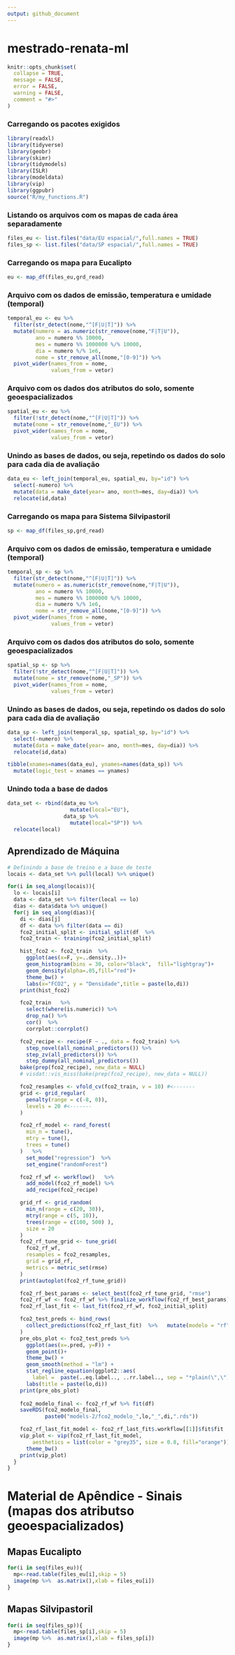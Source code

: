 ```yaml
---
output: github_document
---
```


# mestrado-renata-ml
```r
knitr::opts_chunk$set(
  collapse = TRUE,
  message = FALSE,
  error = FALSE,
  warning = FALSE,
  comment = "#>"
)
```

### Carregando os pacotes exigidos

```r
library(readxl)
library(tidyverse)
library(geobr)
library(skimr)
library(tidymodels)
library(ISLR)
library(modeldata)
library(vip)
library(ggpubr)
source("R/my_functions.R")
```

### Listando os arquivos com os mapas de cada área separadamente

```r
files_eu <- list.files("data/EU espacial/",full.names = TRUE)
files_sp <- list.files("data/SP espacial/",full.names = TRUE)
```


### Carregando os mapa para Eucalipto

```r
eu <- map_df(files_eu,grd_read)
```


### Arquivo com os dados de emissão, temperatura e umidade (temporal)

```r
temporal_eu <- eu %>% 
  filter(str_detect(nome,"^[F|U|T]")) %>% 
  mutate(numero = as.numeric(str_remove(nome,"F|T|U")),
         ano = numero %% 10000,
         mes = numero %% 1000000 %/% 10000,
         dia = numero %/% 1e6,
         nome = str_remove_all(nome,"[0-9]")) %>% 
  pivot_wider(names_from = nome, 
              values_from = vetor)
```

### Arquivo com os dados dos atributos do solo, somente geoespacializados

```r
spatial_eu <- eu %>% 
  filter(!str_detect(nome,"^[F|U|T]")) %>% 
  mutate(nome = str_remove(nome,"_EU")) %>% 
  pivot_wider(names_from = nome, 
              values_from = vetor)
```

### Unindo as bases de dados, ou seja, repetindo os dados do solo para cada dia de avaliação

```r
data_eu <- left_join(temporal_eu, spatial_eu, by="id") %>% 
  select(-numero) %>% 
  mutate(data = make_date(year= ano, month=mes, day=dia)) %>% 
  relocate(id,data)
```


### Carregando os mapa para Sistema Silvipastoril

```r
sp <- map_df(files_sp,grd_read)
```


### Arquivo com os dados de emissão, temperatura e umidade (temporal)


```r
temporal_sp <- sp %>% 
  filter(str_detect(nome,"^[F|U|T]")) %>% 
  mutate(numero = as.numeric(str_remove(nome,"F|T|U")),
         ano = numero %% 10000,
         mes = numero %% 1000000 %/% 10000,
         dia = numero %/% 1e6,
         nome = str_remove_all(nome,"[0-9]")) %>% 
  pivot_wider(names_from = nome, 
              values_from = vetor)
```

### Arquivo com os dados dos atributos do solo, somente geoespacializados

```r
spatial_sp <- sp %>% 
  filter(!str_detect(nome,"^[F|U|T]")) %>% 
  mutate(nome = str_remove(nome,"_SP")) %>% 
  pivot_wider(names_from = nome, 
              values_from = vetor)
```

### Unindo as bases de dados, ou seja, repetindo os dados do solo para cada dia de avaliação

```r
data_sp <- left_join(temporal_sp, spatial_sp, by="id") %>% 
  select(-numero) %>% 
  mutate(data = make_date(year= ano, month=mes, day=dia)) %>% 
  relocate(id,data)
```



```r
tibble(xnames=names(data_eu), ynames=names(data_sp)) %>% 
  mutate(logic_test = xnames == ynames)
```


### Unindo toda a base de dados

```r
data_set <- rbind(data_eu %>% 
                    mutate(local="EU"),
                  data_sp %>% 
                    mutate(local="SP")) %>% 
  relocate(local)
```

## Aprendizado de Máquina

```r
# Definindo a base de treino e a base de teste
locais <- data_set %>% pull(local) %>% unique()

for(i in seq_along(locais)){
  lo <- locais[i]
  data <- data_set %>% filter(local == lo)
  dias <- data$data %>% unique()
  for(j in seq_along(dias)){
    di <- dias[j]
    df <- data %>% filter(data == di)
    fco2_initial_split <- initial_split(df  %>%                                          select(-c(id,ano,mes,dia,local)) %>%                                           sample_n(trunc(nrow(df)*.55)), prop = 0.75)
    fco2_train <- training(fco2_initial_split)

    hist_fco2 <- fco2_train  %>%
      ggplot(aes(x=F, y=..density..))+
      geom_histogram(bins = 30, color="black",  fill="lightgray")+
      geom_density(alpha=.05,fill="red")+
      theme_bw() +
      labs(x="FCO2", y = "Densidade",title = paste(lo,di))
    print(hist_fco2)

    fco2_train   %>%    
      select(where(is.numeric)) %>%
      drop_na() %>%
      cor()  %>%
      corrplot::corrplot()

    fco2_recipe <- recipe(F ~ ., data = fco2_train) %>%
      step_novel(all_nominal_predictors()) %>%
      step_zv(all_predictors()) %>%
      step_dummy(all_nominal_predictors())
    bake(prep(fco2_recipe), new_data = NULL)
    # visdat::vis_miss(bake(prep(fco2_recipe), new_data = NULL))

    fco2_resamples <- vfold_cv(fco2_train, v = 10) #<-------
    grid <- grid_regular(
      penalty(range = c(-8, 0)),
      levels = 20 #<-------
    )

    fco2_rf_model <- rand_forest(
      min_n = tune(),
      mtry = tune(),
      trees = tune()
    )   %>%
      set_mode("regression")  %>%
      set_engine("randomForest")

    fco2_rf_wf <- workflow()   %>%
      add_model(fco2_rf_model) %>%
      add_recipe(fco2_recipe)

    grid_rf <- grid_random(
      min_n(range = c(20, 30)),
      mtry(range = c(5, 10)),
      trees(range = c(100, 500) ),
      size = 20
    )
    fco2_rf_tune_grid <- tune_grid(
      fco2_rf_wf,
      resamples = fco2_resamples,
      grid = grid_rf,
      metrics = metric_set(rmse)
    )
    print(autoplot(fco2_rf_tune_grid))

    fco2_rf_best_params <- select_best(fco2_rf_tune_grid, "rmse")
    fco2_rf_wf <- fco2_rf_wf %>% finalize_workflow(fco2_rf_best_params)
    fco2_rf_last_fit <- last_fit(fco2_rf_wf, fco2_initial_split)

    fco2_test_preds <- bind_rows(
      collect_predictions(fco2_rf_last_fit)  %>%   mutate(modelo = "rf")
    )
    pre_obs_plot <- fco2_test_preds %>%
      ggplot(aes(x=.pred, y=F)) +
      geom_point()+
      theme_bw() +
      geom_smooth(method = "lm") +
      stat_regline_equation(ggplot2::aes(
        label =  paste(..eq.label.., ..rr.label.., sep = "*plain(\",\")~~")))+
      labs(title = paste(lo,di))
    print(pre_obs_plot)
    
    fco2_modelo_final <- fco2_rf_wf %>% fit(df)
    saveRDS(fco2_modelo_final, 
            paste0("models-2/fco2_modelo_",lo,"_",di,".rds"))

    fco2_rf_last_fit_model <- fco2_rf_last_fit$.workflow[[1]]$fit$fit
    vip_plot <- vip(fco2_rf_last_fit_model,
        aesthetics = list(color = "grey35", size = 0.8, fill="orange")) +
      theme_bw()
    print(vip_plot)
  }
}
```


# Material de Apêndice - Sinais (mapas dos atributso geoespacializados)

## Mapas Eucalipto

```r
for(i in seq(files_eu)){
  mp<-read.table(files_eu[i],skip = 5)
  image(mp %>%  as.matrix(),xlab = files_eu[i])
}
```

## Mapas Silvipastoril

```r
for(i in seq(files_sp)){
  mp<-read.table(files_sp[i],skip = 5)
  image(mp %>%  as.matrix(),xlab = files_sp[i])
}
```
